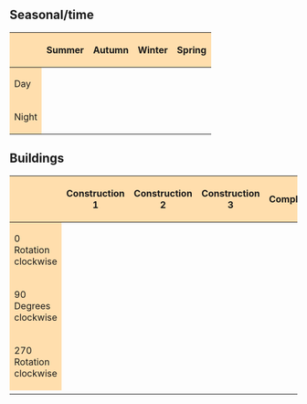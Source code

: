 == Seasonal/time ==
{| border=2
!style="background:#ffdead;" |
!style="background:#ffdead;" |Summer
!style="background:#ffdead;" |Autumn
!style="background:#ffdead;" |Winter
!style="background:#ffdead;" |Spring
|-
!style="background:#ffdead;" |Day
|
|
|
|
|-
!style="background:#ffdead;" |Night
|
|
|
|
|}

== Buildings ==
{| border=2
!style="background:#ffdead;" |
!style="background:#ffdead;" |Construction 1
!style="background:#ffdead;" |Construction 2
!style="background:#ffdead;" |Construction 3
!style="background:#ffdead;" |Complete
!style="background:#ffdead;" |Old/delapodated
|-
!style="background:#ffdead;" |0 Rotation clockwise
|
|
|
|
|
|-
!style="background:#ffdead;" |90 Degrees clockwise
|
|
|
|
|
!style="background:#ffdead;" |180 Rotation clockwise
|
|
|
|
|
|-
!style="background:#ffdead;" |270 Rotation clockwise
|
|
|
|
|
|-
|}
